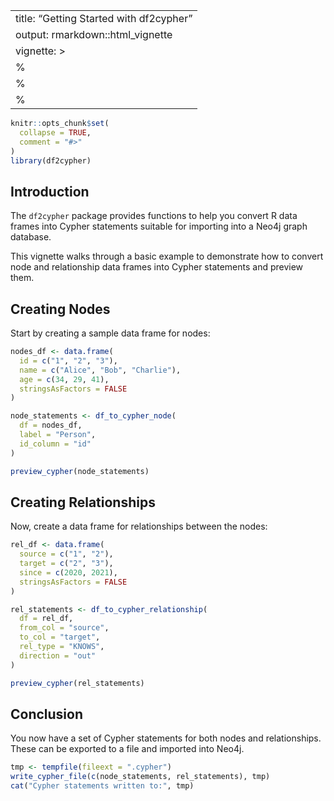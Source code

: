
---
title: "Getting Started with df2cypher"
output: rmarkdown::html_vignette
vignette: >
  %\VignetteIndexEntry{Getting Started with df2cypher}
  %\VignetteEngine{knitr::rmarkdown}
  %\VignetteEncoding{UTF-8}
---

```r
knitr::opts_chunk$set(
  collapse = TRUE,
  comment = "#>"
)
library(df2cypher)
```

## Introduction

The `df2cypher` package provides functions to help you convert R data frames into Cypher statements suitable for importing into a Neo4j graph database.

This vignette walks through a basic example to demonstrate how to convert node and relationship data frames into Cypher statements and preview them.

## Creating Nodes

Start by creating a sample data frame for nodes:

```r
nodes_df <- data.frame(
  id = c("1", "2", "3"),
  name = c("Alice", "Bob", "Charlie"),
  age = c(34, 29, 41),
  stringsAsFactors = FALSE
)

node_statements <- df_to_cypher_node(
  df = nodes_df,
  label = "Person",
  id_column = "id"
)

preview_cypher(node_statements)
```

## Creating Relationships

Now, create a data frame for relationships between the nodes:

```r
rel_df <- data.frame(
  source = c("1", "2"),
  target = c("2", "3"),
  since = c(2020, 2021),
  stringsAsFactors = FALSE
)

rel_statements <- df_to_cypher_relationship(
  df = rel_df,
  from_col = "source",
  to_col = "target",
  rel_type = "KNOWS",
  direction = "out"
)

preview_cypher(rel_statements)
```

## Conclusion

You now have a set of Cypher statements for both nodes and relationships. These can be exported to a file and imported into Neo4j.

```r
tmp <- tempfile(fileext = ".cypher")
write_cypher_file(c(node_statements, rel_statements), tmp)
cat("Cypher statements written to:", tmp)
```
